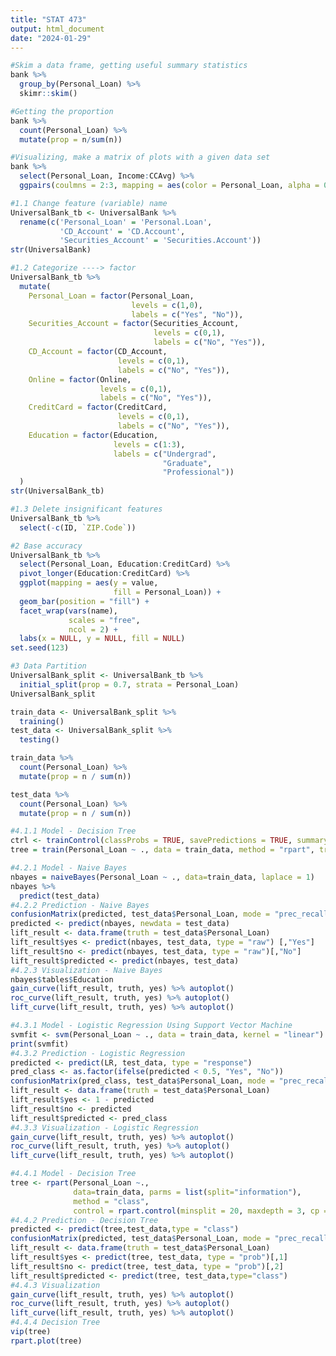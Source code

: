 ---
title: "STAT 473"
output: html_document
date: "2024-01-29"
---

```{r Lec 1}
#Skim a data frame, getting useful summary statistics
bank %>%
  group_by(Personal_Loan) %>%
  skimr::skim() 

#Getting the proportion 
bank %>% 
  count(Personal_Loan) %>% 
  mutate(prop = n/sum(n))

#Visualizing, make a matrix of plots with a given data set  
bank %>% 
  select(Personal_Loan, Income:CCAvg) %>% 
  ggpairs(coulmns = 2:3, mapping = aes(color = Personal_Loan, alpha = 0.5))
```

```{r Lec 2}
#1.1 Change feature (variable) name
UniversalBank_tb <- UniversalBank %>% 
  rename(c('Personal_Loan' = 'Personal.Loan', 
           'CD_Account' = 'CD.Account', 
           'Securities_Account' = 'Securities.Account'))
str(UniversalBank)

#1.2 Categorize ----> factor 
UniversalBank_tb %>% 
  mutate(
    Personal_Loan = factor(Personal_Loan, 
                           levels = c(1,0), 
                           labels = c("Yes", "No")), 
    Securities_Account = factor(Securities_Account, 
                                levels = c(0,1), 
                                labels = c("No", "Yes")), 
    CD_Account = factor(CD_Account, 
                        levels = c(0,1), 
                        labels = c("No", "Yes")), 
    Online = factor(Online, 
                    levels = c(0,1), 
                    labels = c("No", "Yes")), 
    CreditCard = factor(CreditCard,
                        levels = c(0,1), 
                        labels = c("No", "Yes")), 
    Education = factor(Education, 
                       levels = c(1:3), 
                       labels = c("Undergrad", 
                                  "Graduate", 
                                  "Professional"))
  )
str(UniversalBank_tb)

#1.3 Delete insignificant features 
UniversalBank_tb %>%
  select(-c(ID, `ZIP.Code`))

#2 Base accuracy 
UniversalBank_tb %>% 
  select(Personal_Loan, Education:CreditCard) %>% 
  pivot_longer(Education:CreditCard) %>% 
  ggplot(mapping = aes(y = value, 
                       fill = Personal_Loan)) + 
  geom_bar(position = "fill") + 
  facet_wrap(vars(name), 
             scales = "free", 
             ncol = 2) + 
  labs(x = NULL, y = NULL, fill = NULL)
set.seed(123)

#3 Data Partition
UniversalBank_split <- UniversalBank_tb %>% 
  initial_split(prop = 0.7, strata = Personal_Loan)
UniversalBank_split

train_data <- UniversalBank_split %>% 
  training()
test_data <- UniversalBank_split %>% 
  testing()

train_data %>% 
  count(Personal_Loan) %>% 
  mutate(prop = n / sum(n))

test_data %>% 
  count(Personal_Loan) %>% 
  mutate(prop = n / sum(n))
```

```{r}
#4.1.1 Model - Decision Tree
ctrl <- trainControl(classProbs = TRUE, savePredictions = TRUE, summaryFunction = twoClassSummary)
tree = train(Personal_Loan ~ ., data = train_data, method = "rpart", trControl = ctrl, metric="ROC")

#4.2.1 Model - Naive Bayes  
nbayes = naiveBayes(Personal_Loan ~ ., data=train_data, laplace = 1)
nbayes %>% 
  predict(test_data)
#4.2.2 Prediction - Naive Bayes
confusionMatrix(predicted, test_data$Personal_Loan, mode = "prec_recall")
predicted <- predict(nbayes, newdata = test_data)
lift_result <- data.frame(truth = test_data$Personal_Loan)
lift_result$yes <- predict(nbayes, test_data, type = "raw") [,"Yes"]
lift_result$no <- predict(nbayes, test_data, type = "raw")[,"No"]
lift_result$predicted <- predict(nbayes, test_data)
#4.2.3 Visualization - Naive Bayes
nbayes$tables$Education
gain_curve(lift_result, truth, yes) %>% autoplot()
roc_curve(lift_result, truth, yes) %>% autoplot() 
lift_curve(lift_result, truth, yes) %>% autoplot()

#4.3.1 Model - Logistic Regression Using Support Vector Machine 
svmfit <- svm(Personal_Loan ~ ., data = train_data, kernel = "linear")
print(svmfit)
#4.3.2 Prediction - Logistic Regression
predicted <- predict(LR, test_data, type = "response")
pred_class <- as.factor(ifelse(predicted < 0.5, "Yes", "No"))
confusionMatrix(pred_class, test_data$Personal_Loan, mode = "prec_recall")
lift_result <- data.frame(truth = test_data$Personal_Loan)
lift_result$yes <- 1 - predicted
lift_result$no <- predicted
lift_result$predicted <- pred_class
#4.3.3 Visualization - Logistic Regression
gain_curve(lift_result, truth, yes) %>% autoplot()
roc_curve(lift_result, truth, yes) %>% autoplot() 
lift_curve(lift_result, truth, yes) %>% autoplot()

#4.4.1 Model - Decision Tree
tree <- rpart(Personal_Loan ~., 
              data=train_data, parms = list(split="information"), 
              method = "class",
              control = rpart.control(minsplit = 20, maxdepth = 3, cp = 0.01))
#4.4.2 Prediction - Decision Tree
predicted <- predict(tree,test_data,type = "class")
confusionMatrix(predicted, test_data$Personal_Loan, mode = "prec_recall")
lift_result <- data.frame(truth = test_data$Personal_Loan)
lift_result$yes <- predict(tree, test_data, type = "prob")[,1]
lift_result$no <- predict(tree, test_data, type = "prob")[,2]
lift_result$predicted <- predict(tree, test_data,type="class")
#4.4.3 Visualization
gain_curve(lift_result, truth, yes) %>% autoplot()
roc_curve(lift_result, truth, yes) %>% autoplot()
lift_curve(lift_result, truth, yes) %>% autoplot()
#4.4.4 Decision Tree
vip(tree)
rpart.plot(tree)
```


